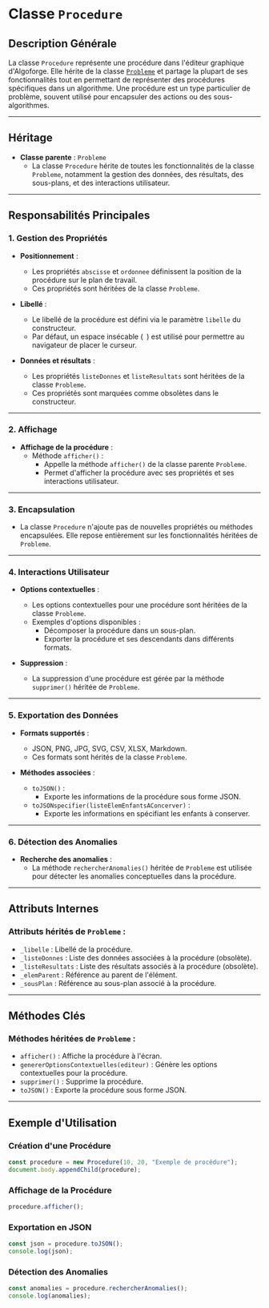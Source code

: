 # Classe `Procedure`

## Description Générale

La classe `Procedure` représente une procédure dans l'éditeur graphique d'Algoforge. Elle hérite de la classe [`Probleme`](./02_probleme.mdx) et partage la plupart de ses fonctionnalités tout en permettant de représenter des procédures spécifiques dans un algorithme. Une procédure est un type particulier de problème, souvent utilisé pour encapsuler des actions ou des sous-algorithmes.

---

## Héritage

-   **Classe parente** : `Probleme`
    -   La classe `Procedure` hérite de toutes les fonctionnalités de la classe `Probleme`, notamment la gestion des données, des résultats, des sous-plans, et des interactions utilisateur.

---

## Responsabilités Principales

### 1. **Gestion des Propriétés**

-   **Positionnement** :

    -   Les propriétés `abscisse` et `ordonnee` définissent la position de la procédure sur le plan de travail.
    -   Ces propriétés sont héritées de la classe `Probleme`.

-   **Libellé** :

    -   Le libellé de la procédure est défini via le paramètre `libelle` du constructeur.
    -   Par défaut, un espace insécable (` `) est utilisé pour permettre au navigateur de placer le curseur.

-   **Données et résultats** :
    -   Les propriétés `listeDonnes` et `listeResultats` sont héritées de la classe `Probleme`.
    -   Ces propriétés sont marquées comme obsolètes dans le constructeur.

---

### 2. **Affichage**

-   **Affichage de la procédure** :
    -   Méthode `afficher()` :
        -   Appelle la méthode `afficher()` de la classe parente `Probleme`.
        -   Permet d'afficher la procédure avec ses propriétés et ses interactions utilisateur.

---

### 3. **Encapsulation**

-   La classe `Procedure` n'ajoute pas de nouvelles propriétés ou méthodes encapsulées. Elle repose entièrement sur les fonctionnalités héritées de `Probleme`.

---

### 4. **Interactions Utilisateur**

-   **Options contextuelles** :

    -   Les options contextuelles pour une procédure sont héritées de la classe `Probleme`.
    -   Exemples d'options disponibles :
        -   Décomposer la procédure dans un sous-plan.
        -   Exporter la procédure et ses descendants dans différents formats.

-   **Suppression** :
    -   La suppression d'une procédure est gérée par la méthode `supprimer()` héritée de `Probleme`.

---

### 5. **Exportation des Données**

-   **Formats supportés** :

    -   JSON, PNG, JPG, SVG, CSV, XLSX, Markdown.
    -   Ces formats sont hérités de la classe `Probleme`.

-   **Méthodes associées** :
    -   `toJSON()` :
        -   Exporte les informations de la procédure sous forme JSON.
    -   `toJSONspecifier(listeElemEnfantsAConcerver)` :
        -   Exporte les informations en spécifiant les enfants à conserver.

---

### 6. **Détection des Anomalies**

-   **Recherche des anomalies** :
    -   La méthode `rechercherAnomalies()` héritée de `Probleme` est utilisée pour détecter les anomalies conceptuelles dans la procédure.

---

## Attributs Internes

### Attributs hérités de `Probleme` :

-   `_libelle` : Libellé de la procédure.
-   `_listeDonnes` : Liste des données associées à la procédure (obsolète).
-   `_listeResultats` : Liste des résultats associés à la procédure (obsolète).
-   `_elemParent` : Référence au parent de l'élément.
-   `_sousPlan` : Référence au sous-plan associé à la procédure.

---

## Méthodes Clés

### Méthodes héritées de `Probleme` :

-   `afficher()` : Affiche la procédure à l'écran.
-   `genererOptionsContextuelles(editeur)` : Génère les options contextuelles pour la procédure.
-   `supprimer()` : Supprime la procédure.
-   `toJSON()` : Exporte la procédure sous forme JSON.

---

## Exemple d'Utilisation

### Création d'une Procédure

```javascript
const procedure = new Procedure(10, 20, "Exemple de procédure");
document.body.appendChild(procedure);
```

### Affichage de la Procédure

```javascript
procedure.afficher();
```

### Exportation en JSON

```javascript
const json = procedure.toJSON();
console.log(json);
```

### Détection des Anomalies

```javascript
const anomalies = procedure.rechercherAnomalies();
console.log(anomalies);
```

